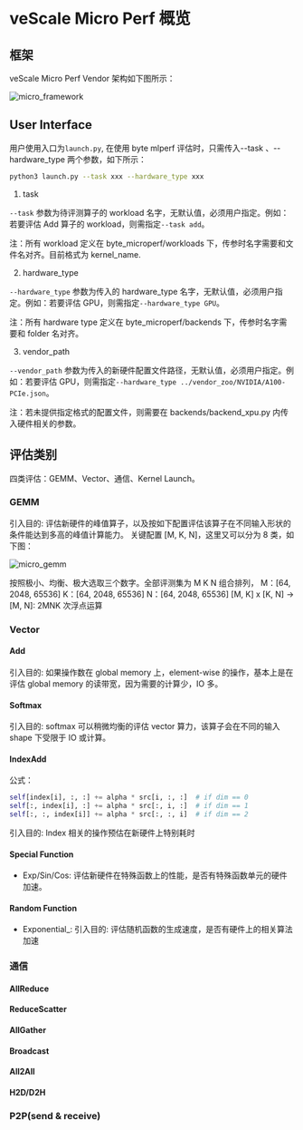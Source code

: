 
# veScale Micro Perf 概览

## 框架

veScale Micro Perf Vendor 架构如下图所示：

<img src={micro_framework} alt="micro_framework"></img>

## User Interface

用户使用入口为`launch.py`, 在使用 byte mlperf 评估时，只需传入--task 、--hardware_type 两个参数，如下所示：

```bash
python3 launch.py --task xxx --hardware_type xxx
```

1. task

`--task` 参数为待评测算子的 workload 名字，无默认值，必须用户指定。例如：若要评估 Add 算子的 workload，则需指定`--task add`。

注：所有 workload 定义在 byte_microperf/workloads 下，传参时名字需要和文件名对齐。目前格式为 kernel_name.

2. hardware_type

`--hardware_type` 参数为传入的 hardware_type 名字，无默认值，必须用户指定。例如：若要评估 GPU，则需指定`--hardware_type GPU`。

注：所有 hardware type 定义在 byte_microperf/backends 下，传参时名字需要和 folder 名对齐。

3. vendor_path

`--vendor_path` 参数为传入的新硬件配置文件路径，无默认值，必须用户指定。例如：若要评估 GPU，则需指定`--hardware_type ../vendor_zoo/NVIDIA/A100-PCIe.json`。

注：若未提供指定格式的配置文件，则需要在 backends/backend_xpu.py 内传入硬件相关的参数。

## 评估类别

四类评估：GEMM、Vector、通信、Kernel Launch。

### GEMM

引入目的: 评估新硬件的峰值算子，以及按如下配置评估该算子在不同输入形状的条件能达到多高的峰值计算能力。
关键配置 [M, K, N]，这里又可以分为 8 类，如下图：

<img src={micro_gemm} alt="micro_gemm"></img>

按照极小、均衡、极大选取三个数字。全部评测集为 M K N 组合排列，
M：[64, 2048, 65536]
K：[64, 2048, 65536]
N：[64, 2048, 65536]
[M, K] x [K, N] -> [M, N]: 2MNK 次浮点运算

### Vector

#### Add

引入目的: 如果操作数在 global memory 上，element-wise 的操作，基本上是在评估 global memory 的读带宽，因为需要的计算少，IO 多。

#### Softmax

引入目的: softmax 可以稍微均衡的评估 vector 算力，该算子会在不同的输入 shape 下受限于 IO 或计算。

#### IndexAdd

公式：

```python
self[index[i], :, :] += alpha * src[i, :, :]  # if dim == 0
self[:, index[i], :] += alpha * src[:, i, :]  # if dim == 1
self[:, :, index[i]] += alpha * src[:, :, i]  # if dim == 2
```

引入目的: Index 相关的操作预估在新硬件上特别耗时

#### Special Function

- Exp/Sin/Cos: 评估新硬件在特殊函数上的性能，是否有特殊函数单元的硬件加速。

#### Random Function

- Exponential\_: 引入目的: 评估随机函数的生成速度，是否有硬件上的相关算法加速

### 通信

#### AllReduce

#### ReduceScatter

#### AllGather

#### Broadcast

#### All2All

#### H2D/D2H

### P2P(send & receive)
